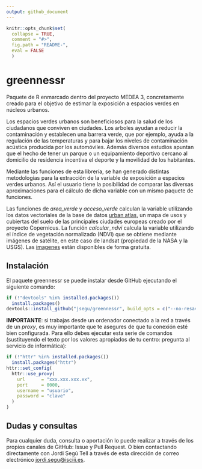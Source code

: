 ```yaml
---
output: github_document
---
```


```r
knitr::opts_chunk$set(
  collapse = TRUE,
  comment = "#>",
  fig.path = "README-",
  eval = FALSE
  )
```

# greennessr

Paquete de R enmarcado dentro del proyecto MEDEA 3, concretamente creado para el objetivo de estimar la exposición a espacios verdes en núcleos urbanos.

Los espacios verdes urbanos son beneficiosos para la salud de los ciudadanos que conviven en ciudades. Los arboles ayudan a reducir la contaminación y establecen una barrera verde, que por ejemplo, ayuda a la regulación de las temperaturas y para bajar los niveles de contaminación acústica producida por los automóviles. Además diversos estudios apuntan que el hecho de tener un parque o un equipamiento deportivo cercano al domicilio de residencia incentiva el deporte y la movilidad de los habitantes. 

Mediante las funciones de esta librería, se han generado distintas metodologías para la extracción de la variable de exposición a espacios verdes urbanos. Así el usuario tiene la posibilidad de comparar las diversas aproximaciones para el cálculo de dicha variable con un mismo paquete de funciones.

Las funciones de *area_verde* y *acceso_verde* calculan la variable utilizando los datos vectoriales de la base de datos [urban atlas](https://land.copernicus.eu/local/urban-atlas), un mapa de usos y cubiertas del suelo de las principales ciudades europeas creado por el proyecto Copernicus. La función *calcular_ndvi* calcula la variable utilizando el índice de vegetación normalizado (NDVI) que se obtiene mediante imágenes de satélite, en este caso de landsat (propiedad de la NASA y la USGS). Las [imagenes](https://earthexplorer.usgs.gov/) están disponibles de forma gratuita.  


## Instalación

El paquete greennessr se puede instalar desde GitHub ejecutando el siguiente comando: 
```r
if (!"devtools" %in% installed.packages())
  install.packages()
devtools::install_github("jsegu/greennessr", build_opts = c("--no-resave-data", "--no-manual"))
```

**IMPORTANTE**: si trabajas desde un ordenador conectado a la red a través de un *proxy*, es muy importante que te asegures de que tu conexión esté bien configurada. Para ello debes ejecutar esta serie de comandos (sustituyendo el texto por los valores apropiados de tu centro: pregunta al servicio de informática):
```r
if (!"httr" %in% installed.packages())
  install.packages("httr")
httr::set_config(
  httr::use_proxy(
    url      = "xxx.xxx.xxx.xx",
    port     = 0000,
    username = "usuario",
    password = "clave"
  )
)
```


## Dudas y consultas

Para cualquier duda, consulta o aportación lo puede realizar a través de los propios canales de GitHub: Issue y Pull Request. O bien contactando directamente con Jordi Segú Tell a través de esta dirección de correo electrónico <jordi.segu@isciii.es>.
